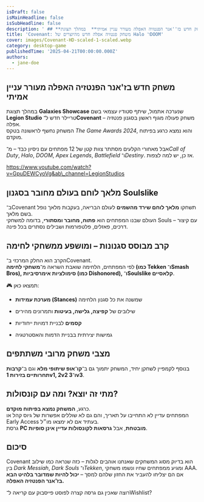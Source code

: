 ```yaml
---
isDraft: false
isMainHeadline: false
isSubHeadline: false
description: ' ## **משחק חדש בז''אנר הפנטזיה האפלה מעורר עניין אמיתי**  במהלך תצוגת **Galaxies Showcase** שנערכה אתמול, שיתף סטודיו עצמאי בשם **Legion Stud'
title: 'Covenant: משחק פנטזיה אפלה חדש מהיוצרים של Halo ו־DOOM'
cover: images/Covenant-HD-scaled-1-scaled.webp
category: desktop-game
publishedTime: '2025-04-21T00:00:00.000Z'
authors:
  - jane-doe
---
```


## **משחק חדש בז'אנר הפנטזיה האפלה מעורר עניין אמיתי**

במהלך תצוגת **Galaxies Showcase** שנערכה אתמול, שיתף סטודיו עצמאי בשם **Legion Studio** טריילר חדש ל־**Covenant** – משחק פעולה מגוף ראשון בסגנון פנטזיה אפלה.  
המשחק נחשף לראשונה בטקס _The Game Awards 2024_, והוא נמצא כרגע בפיתוח מוקדם.

אבל מאחורי הקלעים מסתתר צוות קטן של 12 מפתחים עם ניסיון כבד – מ־_Call of Duty_, _Halo_, _DOOM_, _Apex Legends_, _Battlefield_ ו־_Destiny_. אז כן, יש למה לצפות.

https://www.youtube.com/watch?v=GpuDEWCyoVg&ab\_channel=LegionStudios

## **מלאך לוחם בעולם מחובר בסגנון Soulslike**

ב־Covenant תשחקו **מלאך לוחם שירד מהשמים** לעולם הבריאה, בעקבות מלאך נופל בשם מלאך.  
העולם שבנו המפתחים הוא **פתוח, מחובר ומסתורי**, בדומה למשחקי Souls – עם קיצור דרכים, פאזלים, פלטפורמות ושבילים נסתרים בכל פינה.

## **קרב מבוסס סגנונות – ומושפע ממשחקי לחימה**

הקרב הוא החלק המרכזי ב־Covenant.  
לפי המפתחים, הלחימה שואבת השראה מ־**משחקי לחימה (כמו Tekken ו־Smash Bros), סימולציות אימרסיביות (כמו Dishonored), ו־Soulslike קלאסיים**.

🎮 תמצאו כאן:

- **מערכת עמידות (Stances)** שמשנה את כל סגנון הלחימה
    
- שילובים של **קפיצה, גלישה, בעיטות** ותמרונים מהירים
    
- **קסמים** לבניית דמויות ייחודיות
    
- גמישות יצירתית בבניית הדמות והאסטרטגיה
    

## **מצבי משחק מרובי משתתפים**

בנוסף לקמפיין לשחקן יחיד, המשחק יתמוך גם ב־**קו־אופ שיתופי מלא** וגם ב־**קרבות תחרותיים בזירות 1v1, 2v2 ו־3v3**.

## **מתי זה יוצא? ומה עם קונסולות?**

כרגע, **המשחק נמצא בפיתוח מוקדם**.  
המפתחים עדיין לא התחייבו על תאריך, והם גם לא שוללים אפשרות של גיוס קהל או Early Access בעתיד אם לא ימצאו מו״ל.  
גרסת **PC מובטחת**, אבל **גרסאות לקונסולות עדיין אינן סופיות**.

## **סיכום**

Covenant הוא בדיוק מסוג המשחקים שאנחנו אוהבים לגלות – כזה שנראה כמו שילוב בין _Dark Messiah_, _Dark Souls_ ו־_Tekken_, ומגיע ממפתחים שחיו ונשמו משחקי AAA.  
אם הם יצליחו להעביר את החזון שלהם למסך – **יכול להיות שמדובר בלהיט הבא בז'אנר הפנטזיה האפלה.**

רוצה שאכין גם גרסה קצרה לפוסט פייסבוק עם קריאה ל־Wishlist?
